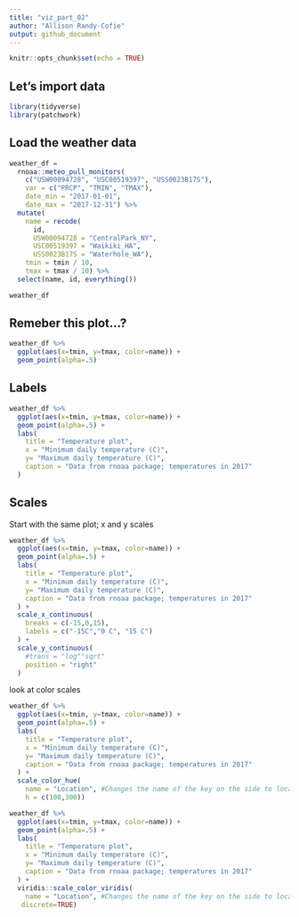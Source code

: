 ```yaml
---
title: "viz_part_02"
author: "Allison Randy-Cofie"
output: github_document
---
```


```r
knitr::opts_chunk$set(echo = TRUE)
```

## Let's import data
```r
library(tidyverse)
library(patchwork)
```

## Load the weather data

```r
weather_df = 
  rnoaa::meteo_pull_monitors(
    c("USW00094728", "USC00519397", "USS0023B17S"),
    var = c("PRCP", "TMIN", "TMAX"), 
    date_min = "2017-01-01",
    date_max = "2017-12-31") %>%
  mutate(
    name = recode(
      id, 
      USW00094728 = "CentralPark_NY", 
      USC00519397 = "Waikiki_HA",
      USS0023B17S = "Waterhole_WA"),
    tmin = tmin / 10,
    tmax = tmax / 10) %>%
  select(name, id, everything())

weather_df
```


## Remeber this plot...?
```r
weather_df %>% 
  ggplot(aes(x=tmin, y=tmax, color=name)) +
  geom_point(alpha=.5)
```

## Labels
```r
weather_df %>% 
  ggplot(aes(x=tmin, y=tmax, color=name)) +
  geom_point(alpha=.5) +
  labs(
    title = "Temperature plot",
    x = "Minimum daily temperature (C)",
    y= "Maximum daily temperature (C)",
    caption = "Data from rnoaa package; temperatures in 2017"
  )
```

## Scales

Start with the same plot; x and y scales
```r
weather_df %>% 
  ggplot(aes(x=tmin, y=tmax, color=name)) +
  geom_point(alpha=.5) +
  labs(
    title = "Temperature plot",
    x = "Minimum daily temperature (C)",
    y= "Maximum daily temperature (C)",
    caption = "Data from rnoaa package; temperatures in 2017"
  ) +
  scale_x_continuous(
    breaks = c(-15,0,15),
    labels = c("-15C","0 C", "15 C")
  ) +
  scale_y_continuous(
    #trans = "log""sqrt"
    position = "right"
  )
```


look at color scales
```r
weather_df %>% 
  ggplot(aes(x=tmin, y=tmax, color=name)) +
  geom_point(alpha=.5) +
  labs(
    title = "Temperature plot",
    x = "Minimum daily temperature (C)",
    y= "Maximum daily temperature (C)",
    caption = "Data from rnoaa package; temperatures in 2017"
  ) +
  scale_color_hue(
    name = "Location", #Changes the name of the key on the side to location instead of name
    h = c(100,300))
```


```r
weather_df %>% 
  ggplot(aes(x=tmin, y=tmax, color=name)) +
  geom_point(alpha=.5) +
  labs(
    title = "Temperature plot",
    x = "Minimum daily temperature (C)",
    y= "Maximum daily temperature (C)",
    caption = "Data from rnoaa package; temperatures in 2017"
  ) +
  viridis::scale_color_viridis(
    name = "Location", #Changes the name of the key on the side to location instead of name
   discrete=TRUE)
```


